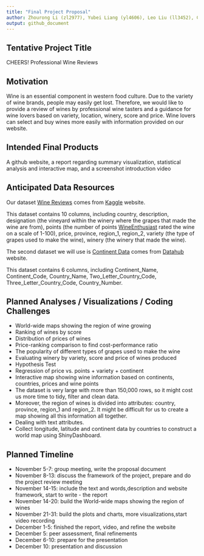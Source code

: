 ```yaml
---
title: "Final Project Proposal"
author: Zhourong Li (zl2977), Yubei Liang (yl4606), Leo Liu (ll3452), Cong Zhang (cz2612),Ruwen Zhou (rz2530)
output: github_document
---
```


## Tentative Project Title

CHEERS! Professional Wine Reviews

## Motivation 

Wine is an essential component in western food culture. Due to the variety of wine brands, people may easily get lost. Therefore, we would like to provide a review of wines by professional wine tasters and a guidance for wine lovers based on variety, location, winery, score and price. Wine lovers can select and buy wines more easily with information provided on our website.

## Intended Final Products

A github website, a report regarding summary visualization, statistical analysis and interactive map, and a screenshot introduction video

## Anticipated Data Resources

Our dataset [Wine Reviews](https://www.kaggle.com/zynicide/wine-reviews) comes from [Kaggle](http://kaggle.com/) website.

This dataset contains 10 columns, including country, description, designation (the vineyard within the winery where the grapes that made the wine are from), points (the number of points [WineEnthusiast](https://www.winemag.com/?s=&drink_type=wine) rated the wine on a scale of 1-100), price, province, region_1, region_2, variety (the type of grapes used to make the wine), winery (the winery that made the wine). 

The second dataset we will use is [Continent Data](https://datahub.io/JohnSnowLabs/country-and-continent-codes-list) comes from [Datahub](https://datahub.io/) website.

This dataset contains 6 columns, including Continent_Name, Continent_Code, Country_Name, Two_Letter_Country_Code, Three_Letter_Country_Code, Country_Number.

## Planned Analyses / Visualizations / Coding Challenges

- World-wide maps showing the region of wine growing 
-	Ranking of wines by score
-	Distribution of prices of wines
-	Price-ranking comparison to find cost-performance ratio
-	The popularity of different types of grapes used to make the wine
-	Evaluating winery by variety, score and price of wines produced
- Hypothesis Test
- Regression of price vs. points + variety + continent
- Interactive map showing wine information based on continents, countries, prices and wine points
-	The dataset is very large with more than 150,000 rows, so it might cost us more time to tidy, filter and clean data. 
-	Moreover, the region of wines is divided into attributes: country, province, region_1 and region_2. It might be difficult for us to create a map showing all this information all together.
-	Dealing with text attributes.
-	Collect longitude, latitude and continent data by countries to construct a world map using ShinyDashboard.

## Planned Timeline

- November 5-7: group meeting, write the proposal document
- November 8-13: discuss the framework of the project, prepare and do the project review meeting
- November 14-15: include the text and words,description and website framework, start to write - the report
- November 14-20: build the World-wide maps showing the region of wines
- November 21-31: build the plots and charts, more visualizations,start video recording
- December 1-5: finished the report, video, and refine the website
- December 5: peer assessment, final refinements
- December 6-10: prepare for the presentation
- December 10: presentation and discussion
